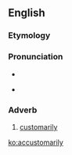 ==English==

===Etymology===
{{suffix|accustomary|ly|lang=en}}

===Pronunciation===
* {{enPR|ah-KUHS-tohm-ehr-ih-lee}}
* {{a|Aus}} {{enPR|ahk-KUHS-tom-aah-ryh-lee}}

===Adverb===
{{en-adv}}

# {{label|en|obsolete}} [[customarily]]

[[ko:accustomarily]]